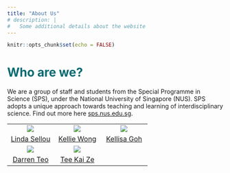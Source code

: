 ```yaml
---
title: "About Us"
# description: |
#   Some additional details about the website
---
```


```r
knitr::opts_chunk$set(echo = FALSE)
```

<style>
h1{color:#096B72;}
h2{color:#096B72;opacity:.85}
</style>

# Who are we?
We are a group of staff and students from the Special Programme in Science (SPS), under the National University of Singapore (NUS). 
SPS adopts a unique approach towards teaching and learning of interdisciplinary science. Find out more here [sps.nus.edu.sg](http://sps.nus.edu.sg).



|                                                             |                                                             |                                                             |
| :----------------------------------------------------------: | :----------------------------------------------------------: | :----------------------------------------------------------: |
| ![](images/linda.jpg) | ![](images/kellie.jpg) | ![](images/kellisa.jpg) |
|   [Linda Sellou](http://sps.nus.edu.sg/user/linda.sellou/)   |   [Kellie Wong](http://sps.nus.edu.sg/user/kellie.wong19/)   |   [Kellisa Goh](http://sps.nus.edu.sg/user/kellisa.goh19/)   |
| ![](images/darren.jpg) | ![](images/kaize.jpg) |                                                              |
|    [Darren Teo](http://sps.nus.edu.sg/user/darren.teo19/)    |    [Tee Kai Ze](http://sps.nus.edu.sg/user/kaize.tee19/)     |                                                              |
